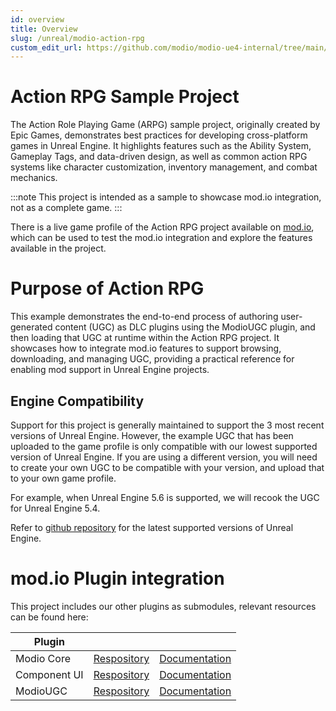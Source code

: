 ```yaml
---
id: overview
title: Overview
slug: /unreal/modio-action-rpg
custom_edit_url: https://github.com/modio/modio-ue4-internal/tree/main/Doc/doc_root/en-us/modio-action-rpg/overview.mdx
---
```


# Action RPG Sample Project

The Action Role Playing Game (ARPG) sample project, originally created by Epic Games, demonstrates best practices for developing cross-platform games in Unreal Engine. It highlights features such as the Ability System, Gameplay Tags, and data-driven design, as well as common action RPG systems like character customization, inventory management, and combat mechanics.

:::note
This project is intended as a sample to showcase mod.io integration, not as a complete game.
:::

There is a live game profile of the Action RPG project available on [mod.io](https://mod.io/g/action-rpg), which can be used to test the mod.io integration and explore the features available in the project.

# Purpose of Action RPG
This example demonstrates the end-to-end process of authoring user-generated content (UGC) as DLC plugins using the ModioUGC plugin, and then loading that UGC at runtime within the Action RPG project. It showcases how to integrate mod.io features to support browsing, downloading, and managing UGC, providing a practical reference for enabling mod support in Unreal Engine projects.

## Engine Compatibility
Support for this project is generally maintained to support the 3 most recent versions of Unreal Engine. However, the example UGC that has been uploaded to the game profile is only compatible with our lowest supported version of Unreal Engine. If you are using a different version, you will need to create your own UGC to be compatible with your version, and upload that to your own game profile.

For example, when Unreal Engine 5.6 is supported, we will recook the UGC for Unreal Engine 5.4.

Refer to [github repository](https://github.com/modio/modio-ue-actionrpg?tab=readme-ov-file#engine-compatibility) for the latest supported versions of Unreal Engine.

# mod.io Plugin integration
This project includes our other plugins as submodules, relevant resources can be found here:

| Plugin |  |  |
|------------|--------------|--------------|
| Modio Core | [Respository](https://github.com/modio/modio-ue) | [Documentation](/unreal/core-plugin) |
| Component UI | [Respository](https://github.com/modio/modio-ue-component-ui) | [Documentation](/unreal/component-ui) |
| ModioUGC | [Respository](https://github.com/modio/modio-ue-modiougc) | [Documentation](/unreal/modio-ugc) |

